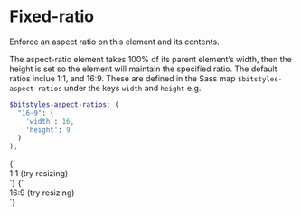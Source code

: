 
<Meta title="Utilities/aspect-ratio" />

# Fixed-ratio

Enforce an aspect ratio on this element and its contents.

The aspect-ratio element takes 100% of its parent element’s width, then the height is set so the element will maintain the specified ratio. The default ratios inclue 1:1, and 16:9. These are defined in the Sass map `$bitstyles-aspect-ratios` under the keys `width` and `height` e.g.

```scss
$bitstyles-aspect-ratios: (
  "16-9": (
    'width': 16,
    'height': 9
  )
);
```

<Canvas isColumn>
  <Story name="aspect-ratio-1-1">
    {`
      <div class="u-aspect-ratio-1-1 u-bg--brand-2 u-relative">
        <div class="u-absolute-center u-text--center">1:1 <span class="u-block">(try resizing)</span></div>
      </div>
    `}
  </Story>
  <Story name="aspect-ratio-16-9">
    {`
      <div class="u-aspect-ratio-16-9 u-bg--brand-2 u-relative">
        <div class="u-absolute-center u-text--center">16:9 <span class="u-block">(try resizing)</span></div>
      </div>
    `}
  </Story>
</Canvas>
